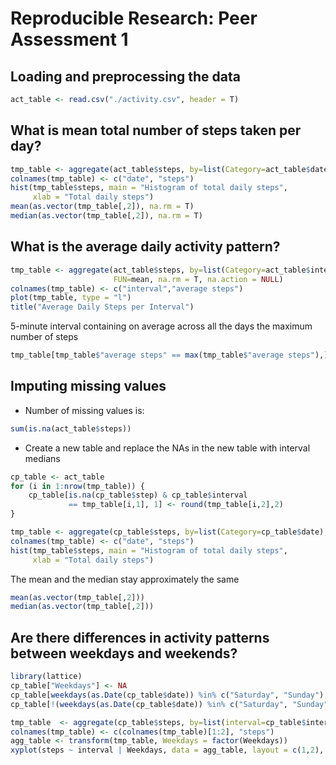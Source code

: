 # Reproducible Research: Peer Assessment 1


## Loading and preprocessing the data
```r
act_table <- read.csv("./activity.csv", header = T)
```

## What is mean total number of steps taken per day?
```r
tmp_table <- aggregate(act_table$steps, by=list(Category=act_table$date), FUN=sum)
colnames(tmp_table) <- c("date", "steps")
hist(tmp_table$steps, main = "Histogram of total daily steps", 
     xlab = "Total daily steps")
mean(as.vector(tmp_table[,2]), na.rm = T)
median(as.vector(tmp_table[,2]), na.rm = T)

```

## What is the average daily activity pattern?
```r
tmp_table <- aggregate(act_table$steps, by=list(Category=act_table$interval),
                       FUN=mean, na.rm = T, na.action = NULL)
colnames(tmp_table) <- c("interval","average steps")
plot(tmp_table, type = "l")
title("Average Daily Steps per Interval")
```

5-minute interval containing on average across all the days the maximum number of steps
```r
tmp_table[tmp_table$"average steps" == max(tmp_table$"average steps"),]
```
## Imputing missing values

- Number of missing values is: 
```r
sum(is.na(act_table$steps))
```
 - Create a new table and replace the NAs in the new table with interval medians
```r
cp_table <- act_table
for (i in 1:nrow(tmp_table)) {
    cp_table[is.na(cp_table$step) & cp_table$interval 
             == tmp_table[i,1], 1] <- round(tmp_table[i,2],2)
}

tmp_table <- aggregate(cp_table$steps, by=list(Category=cp_table$date), FUN=sum)
colnames(tmp_table) <- c("date", "steps")
hist(tmp_table$steps, main = "Histogram of total daily steps", 
     xlab = "Total daily steps")
```
The mean and the median stay approximately the same
```r
mean(as.vector(tmp_table[,2]))
median(as.vector(tmp_table[,2]))

```

## Are there differences in activity patterns between weekdays and weekends?
```r
library(lattice)
cp_table["Weekdays"] <- NA
cp_table[weekdays(as.Date(cp_table$date)) %in% c("Saturday", "Sunday"),4] <- "Weekend"
cp_table[!(weekdays(as.Date(cp_table$date)) %in% c("Saturday", "Sunday")),4] <- "Weekday"

tmp_table  <- aggregate(cp_table$steps, by=list(interval=cp_table$interval, Weekdays = cp_table$Weekdays ), FUN=mean)
colnames(tmp_table) <- c(colnames(tmp_table)[1:2], "steps")
agg_table <- transform(tmp_table, Weekdays = factor(Weekdays))
xyplot(steps ~ interval | Weekdays, data = agg_table, layout = c(1,2), type = 'l')


```


